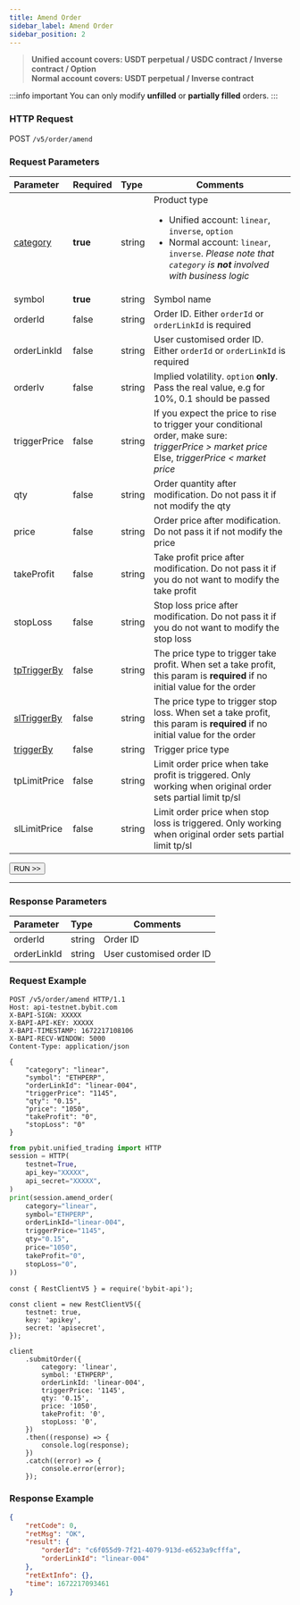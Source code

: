 ```yaml
---
title: Amend Order
sidebar_label: Amend Order
sidebar_position: 2
---
```

> **Unified account covers: USDT perpetual / USDC contract / Inverse contract / Option**<br/>
> **Normal account covers: USDT perpetual / Inverse contract**

:::info important
You can only modify **unfilled** or **partially filled** orders.
:::

### HTTP Request
POST `/v5/order/amend`

### Request Parameters
| Parameter | Required | Type | Comments|
|:----- |:-------|:-----|------ |
|[category](../enum#category) |**true** |string |Product type <ul><li>Unified account: `linear`, `inverse`, `option`</li><li>Normal account: `linear`, `inverse`. _Please note that `category` is **not** involved with business logic_</li></ul> |
|symbol |**true** |string |Symbol name|
|orderId |false |string |Order ID. Either `orderId` or `orderLinkId` is required |
|orderLinkId |false |string |User customised order ID. Either `orderId` or `orderLinkId` is required |
|orderIv |false |string |Implied volatility. `option` **only**. Pass the real value, e.g for 10%, 0.1 should be passed |
|triggerPrice |false |string |If you expect the price to rise to trigger your conditional order, make sure:<br/> _triggerPrice > market price_<br/>Else, _triggerPrice < market price_|
|qty |false |string |Order quantity after modification. Do not pass it if not modify the qty|
|price |false |string |Order price after modification. Do not pass it if not modify the price|
|takeProfit |false |string |Take profit price after modification. Do not pass it if you do not want to modify the take profit |
|stopLoss |false |string |Stop loss price after modification. Do not pass it if you do not want to modify the stop loss |
|[tpTriggerBy](../enum#triggerby) |false |string |The price type to trigger take profit. When set a take profit, this param is **required** if no initial value for the order|
|[slTriggerBy](../enum#triggerby) |false |string |The price type to trigger stop loss. When set a take profit, this param is **required** if no initial value for the order|
|[triggerBy](../enum#triggerby) |false |string |Trigger price type|
|tpLimitPrice |false |string |Limit order price when take profit is triggered. Only working when original order sets partial limit tp/sl|
|slLimitPrice |false |string |Limit order price when stop loss is triggered. Only working when original order sets partial limit tp/sl|

<a href="/api-explorer/v5/trade/amend-order"><Button>RUN >></Button></a>

---

### Response Parameters
| Parameter | Type | Comments|
|:----- |:-----|----- |
|orderId |string |Order ID |
|orderLinkId |string |User customised order ID |

### Request Example

<Tabs groupId="programming-languages">
<TabItem value="http" label="HTTP">

```http
POST /v5/order/amend HTTP/1.1
Host: api-testnet.bybit.com
X-BAPI-SIGN: XXXXX
X-BAPI-API-KEY: XXXXX
X-BAPI-TIMESTAMP: 1672217108106
X-BAPI-RECV-WINDOW: 5000
Content-Type: application/json

{
    "category": "linear",
    "symbol": "ETHPERP",
    "orderLinkId": "linear-004",
    "triggerPrice": "1145",
    "qty": "0.15",
    "price": "1050",
    "takeProfit": "0",
    "stopLoss": "0"
}
```

</TabItem>
<TabItem value="python" label="Python">

```python
from pybit.unified_trading import HTTP
session = HTTP(
    testnet=True,
    api_key="XXXXX",
    api_secret="XXXXX",
)
print(session.amend_order(
    category="linear",
    symbol="ETHPERP",
    orderLinkId="linear-004",
    triggerPrice="1145",
    qty="0.15",
    price="1050",
    takeProfit="0",
    stopLoss="0",
))
```

</TabItem>
<TabItem value="Node" label="Node.js">

```n4js
const { RestClientV5 } = require('bybit-api');

const client = new RestClientV5({
    testnet: true,
    key: 'apikey',
    secret: 'apisecret',
});

client
    .submitOrder({
        category: 'linear',
        symbol: 'ETHPERP',
        orderLinkId: 'linear-004',
        triggerPrice: '1145',
        qty: '0.15',
        price: '1050',
        takeProfit: '0',
        stopLoss: '0',
    })
    .then((response) => {
        console.log(response);
    })
    .catch((error) => {
        console.error(error);
    });
```

</TabItem>
</Tabs>

### Response Example

```json
{
    "retCode": 0,
    "retMsg": "OK",
    "result": {
        "orderId": "c6f055d9-7f21-4079-913d-e6523a9cfffa",
        "orderLinkId": "linear-004"
    },
    "retExtInfo": {},
    "time": 1672217093461
}
```
